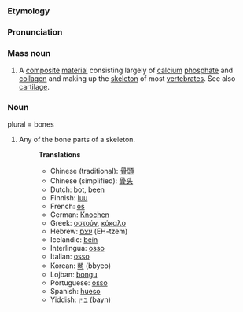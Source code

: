===Etymology===
===Pronunciation===
===Mass noun===
#A [[composite]] [[material]] consisting largely of [[calcium]] [[phosphate]] and [[collagen]] and making up the [[skeleton]] of most [[vertebrate]]s. See also [[cartilage]]. 

===Noun===
plural = bones
#Any of the bone parts of a skeleton.
#:'''Translations'''
#:*Chinese (traditional): [[骨頭]]
#:*Chinese (simplified): [[骨头]]
#:*Dutch: [[bot]], [[been]]
#:*Finnish: [[luu]]
#:*French: [[os]]
#:*German: [[Knochen]]
#:*Greek: [[οστούν]], [[κόκαλο]]
#:*Hebrew: [[עצם]] (EH-tzem)
#:*Icelandic: [[bein]]
#:*Interlingua: [[osso]]
#:*Italian: [[osso]]
#:*Korean: [[뼈]] (bbyeo)
#:*Lojban: [[bongu]]
#:*Portuguese: [[osso]]
#:*Spanish: [[hueso]]
#:*Yiddish: [[בּײן]] (bayn)
